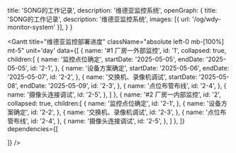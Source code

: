   title: 'SONG的工作记录',
  description: '维德亚监控系统',
  openGraph: {
    title: 'SONG的工作记录',
    description: '维德亚监控系统',
    images: [{ url: '/og/wdy-monitor-system' }],
  }
}

<Gantt 
  title="维德亚监控部署进度" 
  className="absolute left-0 mb-[100%] mt-5"
  unit='day'
  data={[
    {
      name: '#1 厂房一外部监控',
      id: '1',
      collapsed: true,
      children:[
        {
            name: '监控点位确定',
            startDate: '2025-05-05',
            endDate: '2025-05-05',
            id: '2-1',
        },
        {
            name: '设备方案确定',
            startDate: '2025-05-06',
            endDate: '2025-05-07',
            id: '2-2',
        },
        {
            name: '交换机、录像机调试',
            startDate: '2025-05-08',
            endDate: '2025-05-09',
            id: '2-3',
        },
        {
            name: '点位布管布线',
            id: '2-4',
        },
        {
            name: '摄像头连接调试',
            id: '2-5',
        },
      ]
    },
    {
      name: '#2 厂房一内部监控',
      id: '2',
      collapsed: true,
      children:[
        {
            name: '监控点位确定',
            id: '2-1',
        },
        {
            name: '设备方案确定',
            id: '2-2',
        },
        {
            name: '交换机、录像机调试',
            id: '2-3',
        },
        {
            name: '点位布管布线',
            id: '2-4',
        },
        {
            name: '摄像头连接调试',
            id: '2-5',
        },
      ]
    },
  ]}
  dependencies={[
    
  ]}
/>
